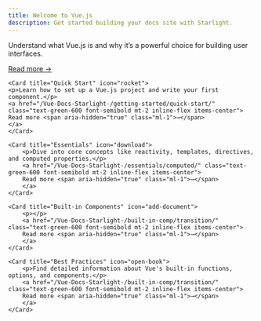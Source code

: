 ```yaml
---
title: Welcome to Vue.js
description: Get started building your docs site with Starlight.
---
```





<CardGrid stagger>
	<Card title="Introduction" icon="pencil">
	<p>
	Understand what Vue.js is and why it’s a powerful choice for building user interfaces.
	</p>
	<a href="/Vue-Docs-Starlight-/getting-started/introduction/" class="text-green-600 font-semibold mt-2 inline-flex items-center">
	Read more <span aria-hidden="true" class="ml-1">→</span>
	</a>
	</Card>

	<Card title="Quick Start" icon="rocket">
	<p>Learn how to set up a Vue.js project and write your first component.</p>
	<a href="/Vue-Docs-Starlight-/getting-started/quick-start/" class="text-green-600 font-semibold mt-2 inline-flex items-center">
	Read more <span aria-hidden="true" class="ml-1">→</span>
	</a>
	</Card>

	<Card title="Essentials" icon="download">
		<p>Dive into core concepts like reactivity, templates, directives, and computed properties.</p>
		<a href="/Vue-Docs-Starlight-/essentials/computed/" class="text-green-600 font-semibold mt-2 inline-flex items-center">
		Read more <span aria-hidden="true" class="ml-1">→</span>
		</a>
	</Card>

	<Card title="Built-in Components" icon="add-document">
		<p></p>
		<a href="/Vue-Docs-Starlight-/built-in-comp/transition/" class="text-green-600 font-semibold mt-2 inline-flex items-center">
		Read more <span aria-hidden="true" class="ml-1">→</span>
		</a>
	</Card>

	<Card title="Best Practices" icon="open-book">
		<p>Find detailed information about Vue's built-in functions, options, and components.</p>
		<a href="/Vue-Docs-Starlight-/built-in-comp/transition/" class="text-green-600 font-semibold mt-2 inline-flex items-center">
		Read more <span aria-hidden="true" class="ml-1">→</span>
		</a>
	</Card>
</CardGrid>